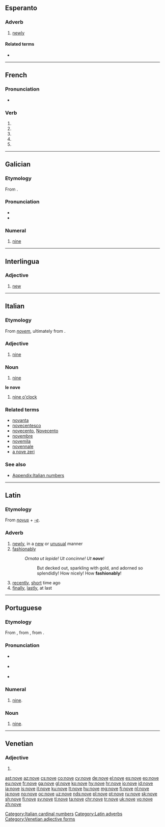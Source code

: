 {{also|Nove|nové}}
==Esperanto==

===Adverb===
{{eo-head}}

# [[newly]]

====Related terms====
* {{l|eo|nova|gloss=[[new]]}}

----

==French==

===Pronunciation===
* {{homophones|lang=fr|novent|noves}}

===Verb===
{{fr-verb-form}}

# {{conjugation of|nover||1|s|pres|ind|lang=fr}}
# {{conjugation of|nover||3|s|pres|ind|lang=fr}}
# {{conjugation of|nover||1|s|pres|sub|lang=fr}}
# {{conjugation of|nover||1|s|pres|sub|lang=fr}}
# {{conjugation of|nover||2|s|imp|lang=fr}}

----

==Galician==
{{cardinalbox|gl|8|9|10|oito|dez|ord=noveno|wplink=Nove}}

===Etymology===
From {{etyl|la|gl}} {{term|novem|lang=la}}.

===Pronunciation===
* {{IPA|[ˈnɔbe]|lang=gl}}
* {{audio|Gl-nove.ogg|Audio|lang=gl}}

===Numeral===
{{gl-num-card}}

# {{context|cardinal|lang=gl}} [[nine]]

----

==Interlingua==

===Adjective===
{{head|ia|adjective}}

# [[new]]

----

==Italian==
{{cardinalbox|it|8|9|10|otto|dieci|ord=nono}}

===Etymology===
From {{etyl|la|it}} ''[[novem]]'', ultimately from {{etyl|ine-pro|it}} {{m|ine-pro|*h₁néwn̥}}.

===Adjective===
{{head|it|adjective|g=m|g2=f|invariable}}

# [[nine]]

===Noun===
{{head|it|noun|g=m|invariable}}

# [[nine]]

'''le nove''' {{g|f-p}}

# [[nine o'clock]]

===Related terms===
* [[novanta]]
* [[novecentesco]]
* [[novecento]], [[Novecento]]
* [[novembre]]
* [[novemila]]
* [[novennale]]
* [[a nove zeri]]

===See also===
* [[Appendix:Italian numbers]]

[[Category:Italian cardinal numbers]]

----

==Latin==

===Etymology===
From ''[[novus]]'' + ''[[-e]]''.

===Adverb===
{{head|la}}

# [[newly]], in a [[new]] or [[unusual]] manner
# [[fashionably]]
#: ''Ornata ut lepide! Ut concinne! Ut '''nove'''!''
#:: But decked out, sparkling with gold, and adorned so splendidly! How nicely! How '''fashionably'''!
# [[recently]], [[short]] time ago
# [[finally]], [[lastly]], at last

[[Category:Latin adverbs]]

----

==Portuguese==
{{cardinalbox|pt|8|9|10|oito|dez|ord=nono|mult=nônuplo|wplink=Nove}}

===Etymology===
From {{etyl|roa-opt|pt}} {{term|nove|lang=roa-opt}}, from {{etyl|la|pt}} {{term|novem||nine|lang=la}}, from {{etyl|ine-pro|pt}} {{m|ine-pro|*h₁néwn̥}}.

===Pronunciation===
* {{a|Brazil}} {{IPA|[ˈnɔ.vi]|lang=pt}}
* {{a|Portugal}} {{IPA|[ˈnɔ.vɨ]|lang=pt}}
* {{hyphenation|no|ve|lang=pt}}

===Numeral===
{{pt-cardinal}}

# [[nine]].

===Noun===
{{pt-noun|m|s}}

# [[nine]].

----

==Venetian==

===Adjective===
{{head|vec|adjective form}}

# {{feminine plural of|novo|lang=vec}}

[[Category:Venetian adjective forms]]

[[ast:nove]]
[[az:nove]]
[[cs:nove]]
[[co:nove]]
[[cy:nove]]
[[de:nove]]
[[el:nove]]
[[es:nove]]
[[eo:nove]]
[[eu:nove]]
[[fr:nove]]
[[ga:nove]]
[[gl:nove]]
[[ko:nove]]
[[hy:nove]]
[[hr:nove]]
[[io:nove]]
[[id:nove]]
[[ia:nove]]
[[is:nove]]
[[it:nove]]
[[ku:nove]]
[[lt:nove]]
[[hu:nove]]
[[mg:nove]]
[[fj:nove]]
[[nl:nove]]
[[ja:nove]]
[[no:nove]]
[[oc:nove]]
[[uz:nove]]
[[nds:nove]]
[[pl:nove]]
[[pt:nove]]
[[ru:nove]]
[[sk:nove]]
[[sh:nove]]
[[fi:nove]]
[[sv:nove]]
[[tl:nove]]
[[ta:nove]]
[[chr:nove]]
[[tr:nove]]
[[uk:nove]]
[[vo:nove]]
[[zh:nove]]